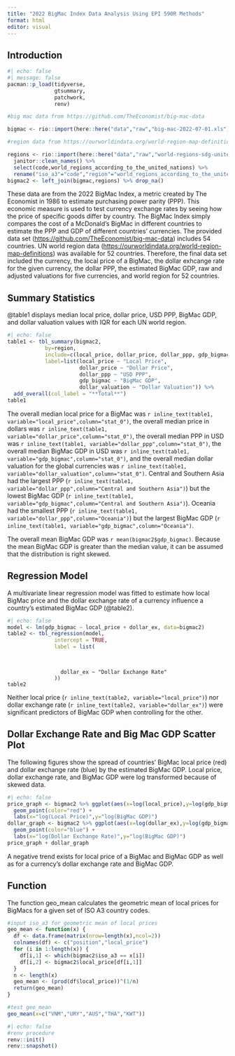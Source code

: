 ```yaml
---
title: "2022 BigMac Index Data Analysis Using EPI 590R Methods"
format: html
editor: visual
---
```


## Introduction

```r
#| echo: false
#| message: false
pacman::p_load(tidyverse,
               gtsummary,
               patchwork,
               renv)

#big mac data from https://github.com/TheEconomist/big-mac-data 

bigmac <- rio::import(here::here("data","raw","big-mac-2022-07-01.xls")) %>% janitor::clean_names()

#region data from https://ourworldindata.org/world-region-map-definitions

regions <- rio::import(here::here("data","raw","world-regions-sdg-united-nations.csv")) %>% 
  janitor::clean_names() %>% 
  select(code,world_regions_according_to_the_united_nations) %>% 
  rename("iso_a3"="code","region"="world_regions_according_to_the_united_nations")
bigmac2 <- left_join(bigmac,regions) %>% drop_na()
```

These data are from the 2022 BigMac Index, a metric created by The Economist in 1986 to estimate purchasing power parity (PPP). This economic measure is used to test currency exchange rates by seeing how the price of specific goods differ by country. The BigMac Index simply compares the cost of a McDonald's BigMac in different countries to estimate the PPP and GDP of different countries' currencies. The provided data set (<https://github.com/TheEconomist/big-mac-data>) includes 54 countries. UN world region data (<https://ourworldindata.org/world-region-map-definitions>) was available for 52 countries. Therefore, the final data set included the currency, the local price of a BigMac, the dollar exhcange rate for the given currency, the dollar PPP, the estimated BigMac GDP, raw and adjusted valuations for five currencies, and world region for 52 countries.

## Summary Statistics

@table1 displays median local price, dollar price, USD PPP, BigMac GDP, and dollar valuation values with IQR for each UN world region.

```r
#| echo: false
table1 <- tbl_summary(bigmac2,
            by=region,
            include=c(local_price, dollar_price, dollar_ppp, gdp_bigmac, dollar_valuation),
            label=list(local_price ~ "Local Price",
                       dollar_price ~ "Dollar Price",
                       dollar_ppp ~ "USD PPP",
                       gdp_bigmac ~ "BigMac GDP",
                       dollar_valuation ~ "Dollar Valuation")) %>% 
  add_overall(col_label = "**Total**")
table1
```

The overall median local price for a BigMac was `r inline_text(table1, variable="local_price",column="stat_0")`, the overall median price in dollars was `r inline_text(table1, variable="dollar_price",column="stat_0")`, the overall median PPP in USD was `r inline_text(table1, variable="dollar_ppp",column="stat_0")`, the overall median BigMac GDP in USD was `r inline_text(table1, variable="gdp_bigmac",column="stat_0")`, and the overall median dollar valuation for the global currencies was `r inline_text(table1, variable="dollar_valuation",column="stat_0")`. Central and Southern Asia had the largest PPP (`r inline_text(table1, variable="dollar_ppp",column="Central and Southern Asia")`) but the lowest BigMac GDP (`r inline_text(table1, variable="gdp_bigmac",column="Central and Southern Asia")`). Oceania had the smallest PPP (`r inline_text(table1, variable="dollar_ppp",column="Oceania")`) but the largest BigMac GDP (`r inline_text(table1, variable="gdp_bigmac",column="Oceania")`.

The overall mean BigMac GDP was `r mean(bigmac2$gdp_bigmac)`. Because the mean BigMac GDP is greater than the median value, it can be assumed that the distribution is right skewed.

## Regression Model

A multivariate linear regression model was fitted to estimate how local BigMac price and the dollar exchange rate of a currency influence a country's estimated BigMac GDP (@table2).

```r
#| echo: false
model <- lm(gdp_bigmac ~ local_price + dollar_ex, data=bigmac2)
table2 <- tbl_regression(model,
               intercept = TRUE,
               label = list(
    
```

```r

```

```local_price
                 dollar_ex ~ "Dollar Exchange Rate"
               ))
table2
```

Neither local price (`r inline_text(table2, variable="local_price")`) nor dollar exchange rate (`r inline_text(table2, variable="dollar_ex")`) were significant predictors of BigMac GDP when controlling for the other.

## Dollar Exchange Rate and Big Mac GDP Scatter Plot

The following figures show the spread of countries' BigMac local price (red) and dollar exchange rate (blue) by the estimated BigMac GDP. Local price, dollar exchange rate, and BigMac GDP were log transformed because of skewed data.

```r
#| echo: false
price_graph <- bigmac2 %>% ggplot(aes(x=log(local_price),y=log(gdp_bigmac))) + 
  geom_point(color="red") +
  labs(x="log(Local Price)",y="log(BigMac GDP)")
dollar_graph <- bigmac2 %>% ggplot(aes(x=log(dollar_ex),y=log(gdp_bigmac))) + 
  geom_point(color="blue") +
  labs(x="log(Dollar Exchange Rate)",y="log(BigMac GDP)")
price_graph + dollar_graph
```

A negative trend exists for local price of a BigMac and BigMac GDP as well as for a currency's dollar exchange rate and BigMac GDP.

## Function

The function geo_mean calculates the geometric mean of local prices for BigMacs for a given set of ISO A3 country codes.

```r
#input iso_a3 for geometric mean of local prices
geo_mean <- function(x) {
  df <- data.frame(matrix(nrow=length(x),ncol=2))
  colnames(df) <- c("position","local_price")
  for (i in 1:length(x)) {
    df[i,1] <- which(bigmac2$iso_a3 == x[i])
    df[i,2] <- bigmac2$local_price[df[i,1]]
  }
  n <- length(x)
  geo_mean <- (prod(df$local_price))^(1/n)
  return(geo_mean)
}

#test geo_mean
geo_mean(x=c("VNM","URY","AUS","THA","KWT"))
```

```r
#| echo: false
#renv procedure
renv::init()
renv::snapshot()
```
